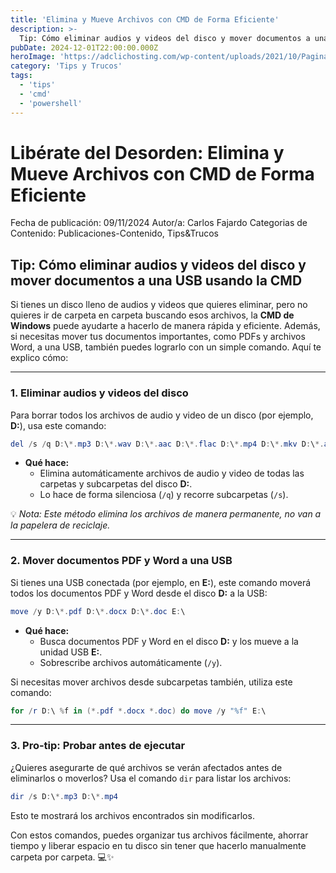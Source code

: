 ```yaml
---
title: 'Elimina y Mueve Archivos con CMD de Forma Eficiente'
description: >-
  Tip: Cómo eliminar audios y videos del disco y mover documentos a una USB usando la CMD
pubDate: 2024-12-01T22:00:00.000Z
heroImage: 'https://adclichosting.com/wp-content/uploads/2021/10/Pagina-en-construccion.jpg.webp'
category: 'Tips y Trucos'
tags:
  - 'tips'
  - 'cmd'
  - 'powershell'
---
```


# Libérate del Desorden: Elimina y Mueve Archivos con CMD de Forma Eficiente

Fecha de publicación: 09/11/2024
Autor/a: Carlos Fajardo
Categorias de Contenido: Publicaciones-Contenido, Tips&Trucos

## Tip: Cómo eliminar audios y videos del disco y mover documentos a una USB usando la CMD

Si tienes un disco lleno de audios y videos que quieres eliminar, pero no quieres ir de carpeta en carpeta buscando esos archivos, la **CMD de Windows** puede ayudarte a hacerlo de manera rápida y eficiente. Además, si necesitas mover tus documentos importantes, como PDFs y archivos Word, a una USB, también puedes lograrlo con un simple comando. Aquí te explico cómo:

---

### 1. **Eliminar audios y videos del disco**

Para borrar todos los archivos de audio y video de un disco (por ejemplo, **D:**), usa este comando:

```powershell
del /s /q D:\*.mp3 D:\*.wav D:\*.aac D:\*.flac D:\*.mp4 D:\*.mkv D:\*.avi D:\*.mov D:\*.wmv D:\*.flv
```

- **Qué hace:**
    - Elimina automáticamente archivos de audio y video de todas las carpetas y subcarpetas del disco **D:**.
    - Lo hace de forma silenciosa (`/q`) y recorre subcarpetas (`/s`).

💡 *Nota: Este método elimina los archivos de manera permanente, no van a la papelera de reciclaje.*

---

### 2. **Mover documentos PDF y Word a una USB**

Si tienes una USB conectada (por ejemplo, en **E:**), este comando moverá todos los documentos PDF y Word desde el disco **D:** a la USB:

```powershell
move /y D:\*.pdf D:\*.docx D:\*.doc E:\
```

- **Qué hace:**
    - Busca documentos PDF y Word en el disco **D:** y los mueve a la unidad USB **E:**.
    - Sobrescribe archivos automáticamente (`/y`).

Si necesitas mover archivos desde subcarpetas también, utiliza este comando:

```powershell
for /r D:\ %f in (*.pdf *.docx *.doc) do move /y "%f" E:\
```

---

### 3. **Pro-tip: Probar antes de ejecutar**

¿Quieres asegurarte de qué archivos se verán afectados antes de eliminarlos o moverlos? Usa el comando `dir` para listar los archivos:

```powershell
dir /s D:\*.mp3 D:\*.mp4
```

Esto te mostrará los archivos encontrados sin modificarlos.

Con estos comandos, puedes organizar tus archivos fácilmente, ahorrar tiempo y liberar espacio en tu disco sin tener que hacerlo manualmente carpeta por carpeta. 💻✨
